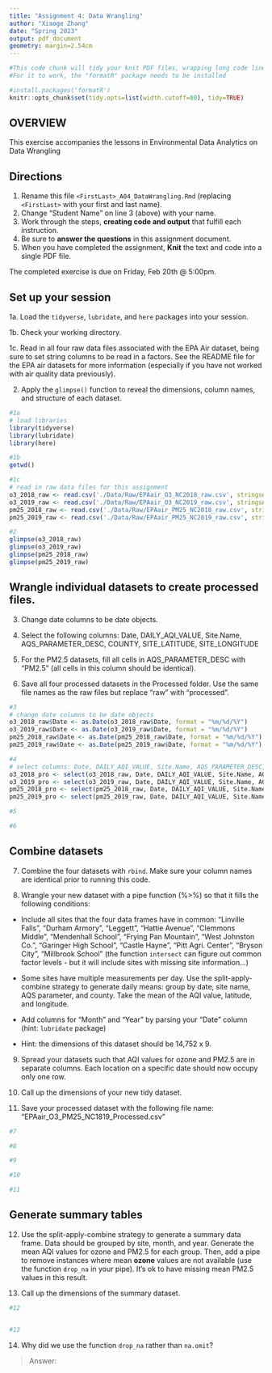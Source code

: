 ```yaml
---
title: "Assignment 4: Data Wrangling"
author: "Xiaoge Zhang"
date: "Spring 2023"
output: pdf_document
geometry: margin=2.54cm
---
```


```r
#This code chunk will tidy your knit PDF files, wrapping long code lines
#For it to work, the "formatR" package needs to be installed

#install.packages('formatR')
knitr::opts_chunk$set(tidy.opts=list(width.cutoff=80), tidy=TRUE)
```


## OVERVIEW

This exercise accompanies the lessons in Environmental Data Analytics on Data Wrangling 

## Directions

1.  Rename this file `<FirstLast>_A04_DataWrangling.Rmd` (replacing `<FirstLast>` with your first and last name).
2. Change "Student Name" on line 3 (above) with your name.
3. Work through the steps, **creating code and output** that fulfill each instruction.
4. Be sure to **answer the questions** in this assignment document.
5. When you have completed the assignment, **Knit** the text and code into a single PDF file.

The completed exercise is due on Friday, Feb 20th @ 5:00pm.

## Set up your session 

1a. Load the `tidyverse`,  `lubridate`, and `here` packages into your session.

1b. Check your working directory.

1c. Read in all four raw data files associated with the EPA Air dataset, being sure to set string columns to be read in a factors. See the README file for the EPA air datasets for more information (especially if you have not worked with air quality data previously). 

2. Apply the `glimpse()` function to reveal the dimensions, column names, and structure of each dataset. 

```r
#1a 
# load libraries
library(tidyverse)
library(lubridate)
library(here)

#1b 
getwd()

#1c 
# read in raw data files for this assignment
o3_2018_raw <- read.csv('./Data/Raw/EPAair_O3_NC2018_raw.csv', stringsAsFactors = TRUE)
o3_2019_raw <- read.csv('./Data/Raw/EPAair_O3_NC2019_raw.csv', stringsAsFactors = TRUE)
pm25_2018_raw <- read.csv('./Data/Raw/EPAair_PM25_NC2018_raw.csv', stringsAsFactors = TRUE)
pm25_2019_raw <- read.csv('./Data/Raw/EPAair_PM25_NC2019_raw.csv', stringsAsFactors = TRUE)

#2 
glimpse(o3_2018_raw)
glimpse(o3_2019_raw)
glimpse(pm25_2018_raw)
glimpse(pm25_2019_raw)

```


## Wrangle individual datasets to create processed files.

3. Change date columns to be date objects.

4. Select the following columns: Date, DAILY_AQI_VALUE, Site.Name, AQS_PARAMETER_DESC, COUNTY, SITE_LATITUDE, SITE_LONGITUDE

5. For the PM2.5 datasets, fill all cells in AQS_PARAMETER_DESC with "PM2.5" (all cells in this column should be identical).

6. Save all four processed datasets in the Processed folder. Use the same file names as the raw files but replace "raw" with "processed".

```r
#3
# change date columns to be date objects
o3_2018_raw$Date <- as.Date(o3_2018_raw$Date, format = "%m/%d/%Y")
o3_2019_raw$Date <- as.Date(o3_2019_raw$Date, format = "%m/%d/%Y")
pm25_2018_raw$Date <- as.Date(pm25_2018_raw$Date, format = "%m/%d/%Y")
pm25_2019_raw$Date <- as.Date(pm25_2019_raw$Date, format = "%m/%d/%Y")

#4
# select columns: Date, DAILY_AQI_VALUE, Site.Name, AQS_PARAMETER_DESC, COUNTY, SITE_LATITUDE, SITE_LONGITUDE
o3_2018_pro <- select(o3_2018_raw, Date, DAILY_AQI_VALUE, Site.Name, AQS_PARAMETER_DESC, COUNTY, SITE_LATITUDE, SITE_LONGITUDE)
o3_2019_pro <- select(o3_2019_raw, Date, DAILY_AQI_VALUE, Site.Name, AQS_PARAMETER_DESC, COUNTY, SITE_LATITUDE, SITE_LONGITUDE)
pm25_2018_pro <- select(pm25_2018_raw, Date, DAILY_AQI_VALUE, Site.Name, AQS_PARAMETER_DESC, COUNTY, SITE_LATITUDE, SITE_LONGITUDE)
pm25_2019_pro <- select(pm25_2019_raw, Date, DAILY_AQI_VALUE, Site.Name, AQS_PARAMETER_DESC, COUNTY, SITE_LATITUDE, SITE_LONGITUDE)

#5

#6

```


## Combine datasets

7. Combine the four datasets with `rbind`. Make sure your column names are identical prior to running this code.

8. Wrangle your new dataset with a pipe function (%>%) so that it fills the following conditions: 

  * Include all sites that the four data frames have in common: "Linville Falls", "Durham Armory", "Leggett", "Hattie Avenue", "Clemmons Middle", "Mendenhall School", "Frying Pan Mountain", "West Johnston Co.", "Garinger High School", "Castle Hayne", "Pitt Agri. Center", "Bryson City", "Millbrook School" (the function `intersect` can figure out common factor levels - but it will include sites with missing site information...) 

  * Some sites have multiple measurements per day. Use the split-apply-combine strategy to generate daily means: group by date, site name, AQS parameter, and county. Take the mean of the AQI value, latitude, and longitude.
  
  * Add columns for "Month" and "Year" by parsing your "Date" column (hint: `lubridate` package)
  
  * Hint: the dimensions of this dataset should be 14,752 x 9.

9. Spread your datasets such that AQI values for ozone and PM2.5 are in separate columns. Each location on a specific date should now occupy only one row.

10. Call up the dimensions of your new tidy dataset.

11. Save your processed dataset with the following file name: "EPAair_O3_PM25_NC1819_Processed.csv"

```r
#7 

#8 

#9

#10

#11

```


## Generate summary tables

12. Use the split-apply-combine strategy to generate a summary data frame. Data should be grouped by site, month, and year. Generate the mean AQI values for ozone and PM2.5 for each group. Then, add a pipe to remove instances where mean **ozone** values are not available (use the function `drop_na` in your pipe). It's ok to have missing mean PM2.5 values in this result. 

13. Call up the dimensions of the summary dataset.

```r

#12


#13


```

14. Why did we use the function `drop_na` rather than `na.omit`?

> Answer: 
